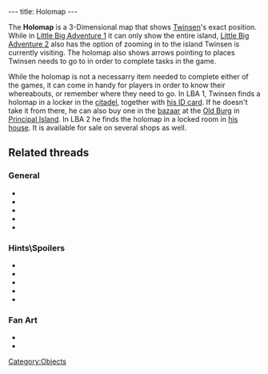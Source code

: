 ---
title: Holomap
---

{{twinsunica import}}{{Infobox Item
 |image=Holomap.gif
 |type=tool
 |critical=no
 |magical=no
 |unique=yes
 |lba1=yes
 |lba2=yes
 |upgrades=no
 |rowposition=3
 |columnposition=1
 |effect=unique
 |effectamount=
 |purpose=
 |combattype=none
 |powerlevel=none
 |rate=none
 |range=none
 |damage=none
}}

The '''Holomap''' is a 3-Dimensional map that shows [[Twinsen]]'s exact position. While in [[Little Big Adventure 1]] it can only show the entire island, [[Little Big Adventure 2]] also has the option of zooming in to the island Twinsen is currently visiting. The holomap also shows arrows pointing to places Twinsen needs to go to in order to complete tasks in the game.

While the holomap is not a necessarry item needed to complete either of the games, it can come in handy for players in order to know their whereabouts, or remember where they need to go. In LBA 1, Twinsen finds a holomap in a locker in the [[citadel]], together with [[Twinsen's ID|his ID card]]. If he doesn't take it from there, he can also buy one in the [[Old Burg bazaar|bazaar]] at the [[Old Burg]] in [[Principal Island]]. In LBA 2 he finds the holomap in a locked room in [[Twinsen's house|his house]]. It is available for sale on several shops as well.

==Related threads==
===General===
* {{thread|id=6437|title=LBA Holomap}}
* {{thread|id=11464|title=Another random thing}}
* {{thread|id=11495|title=holomap on lba 1}}
* {{thread|id=1073|title=A little strange thingy...}}
* {{thread|id=441|title=Super Holomap ?!}}

===Hints\Spoilers===
* {{thread|id=10415|title=LBA 2 Goofs}}
* {{thread|id=7106|title=How do I use the HOLOMAP in LBA1?}}
* {{thread|id=11559|title=Bug with the Holomap?}}
* {{thread|id=6472|title=Holomap & screen scrolling question from an LBA2 player}}
* {{thread|id=2592|title=Holomap}}

===Fan Art===
* {{post|id=112171|title=Lba3}}
* {{post|id=106993|title=Returnig to Hamalayi...}}

[[Category:Objects]]